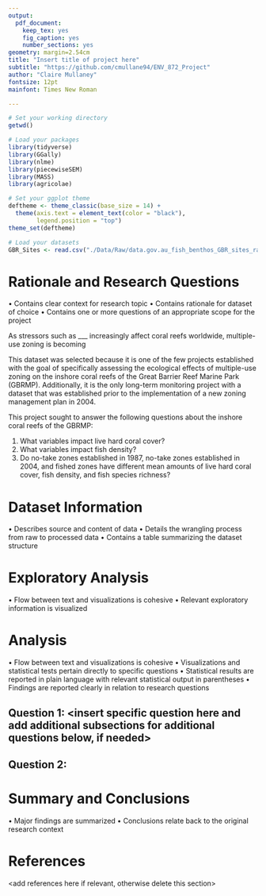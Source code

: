 ```yaml
---
output: 
  pdf_document:
    keep_tex: yes
    fig_caption: yes
    number_sections: yes
geometry: margin=2.54cm
title: "Insert title of project here"
subtitle: "https://github.com/cmullane94/ENV_872_Project"
author: "Claire Mullaney"
fontsize: 12pt
mainfont: Times New Roman

---
```


\newpage
\tableofcontents 
\newpage
\listoftables 
\newpage
\listoffigures 
\newpage

```r
# Set your working directory
getwd()

# Load your packages
library(tidyverse)
library(GGally)
library(nlme)
library(piecewiseSEM)
library(MASS)
library(agricolae)

# Set your ggplot theme
deftheme <- theme_classic(base_size = 14) + 
  theme(axis.text = element_text(color = "black"),
        legend.position = "top") 
theme_set(deftheme)

# Load your datasets
GBR_Sites <- read.csv("./Data/Raw/data.gov.au_fish_benthos_GBR_sites_raw.csv")

```

# Rationale and Research Questions

• Contains clear context for research topic
• Contains rationale for dataset of choice
• Contains one or more questions of an appropriate scope
for the project

As stressors such as ___ increasingly affect coral reefs worldwide, multiple-use zoning is becoming 

This dataset was selected because it is one of the few projects established with the goal of specifically assessing the ecological effects of multiple-use zoning on the inshore coral reefs of the Great Barrier Reef Marine Park (GBRMP). Additionally, it is the only long-term monitoring project with a dataset that was established prior to the implementation of a new zoning management plan in 2004.

This project sought to answer the following questions about the inshore coral reefs of the GBRMP:

1. What variables impact live hard coral cover?
2. What variables impact fish density?
3. Do no-take zones established in 1987, no-take zones established in 2004, and fished zones have different mean amounts of live hard coral cover, fish density, and fish species richness?

\newpage

# Dataset Information

• Describes source and content of data
• Details the wrangling process from raw to processed data
• Contains a table summarizing the dataset structure

\newpage

# Exploratory Analysis 

• Flow between text and visualizations is cohesive
• Relevant exploratory information is visualized

\newpage

# Analysis

• Flow between text and visualizations is cohesive
• Visualizations and statistical tests pertain directly to
specific questions
• Statistical results are reported in plain language with
relevant statistical output in parentheses
• Findings are reported clearly in relation to research
questions

## Question 1: <insert specific question here and add additional subsections for additional questions below, if needed>

## Question 2: 




\newpage

# Summary and Conclusions

• Major findings are summarized
• Conclusions relate back to the original research context

\newpage

# References
<add references here if relevant, otherwise delete this section> 
